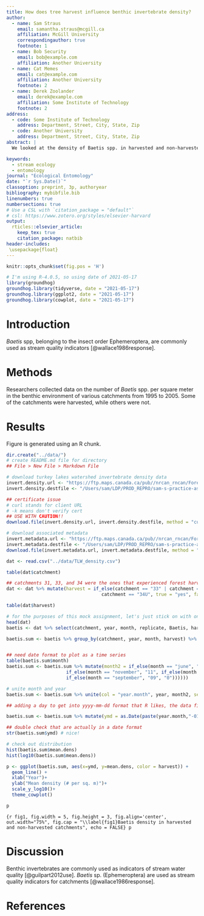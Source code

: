 ```yaml
---
title: How does tree harvest influence benthic invertebrate density?
author:
  - name: Sam Straus
    email: samantha.straus@mcgill.ca
    affiliation: McGill University
    correspondingauthor: true
    footnote: 1
  - name: Bob Security
    email: bob@example.com
    affiliation: Another University
  - name: Cat Memes
    email: cat@example.com
    affiliation: Another University
    footnote: 2
  - name: Derek Zoolander
    email: derek@example.com
    affiliation: Some Institute of Technology
    footnote: 2
address:
  - code: Some Institute of Technology
    address: Department, Street, City, State, Zip
  - code: Another University
    address: Department, Street, City, State, Zip
abstract: |
  We looked at the density of Baetis spp. in harvested and non-harvested stream catchments.

keywords: 
  - stream ecology
  - entomology
journal: "Ecological Entomology"
date: "`r Sys.Date()`"
classoption: preprint, 3p, authoryear
bibliography: mybibfile.bib
linenumbers: true
numbersections: true
# Use a CSL with `citation_package = "default"`
# csl: https://www.zotero.org/styles/elsevier-harvard
output: 
  rticles::elsevier_article:
    keep_tex: true
    citation_package: natbib
header-includes:
 \usepackage{float}
---
```


```r
knitr::opts_chunk$set(fig.pos = 'H')
```

```r

# I'm using R-4.0.5, so using date of 2021-05-17
library(groundhog)
groundhog.library(tidyverse, date = "2021-05-17")
groundhog.library(ggplot2, date = "2021-05-17")
groundhog.library(cowplot, date = "2021-05-17")

```

# Introduction

*Baetis* spp, belonging to the insect order Ephemeroptera, are commonly used as stream quality indicators [@wallace1986response].

# Methods

Researchers collected data on the number of *Baetis* spp. per square meter in the benthic environment of various catchments from 1995 to 2005. Some of the catchments were harvested, while others were not.

# Results

Figure \ref{fig1} is generated using an R chunk.

```r
dir.create("../data/")
# create README.md file for directory
## File > New File > Markdown File

# download turkey lakes watershed invertebrate density data
invert.density.url <- "https://ftp.maps.canada.ca/pub//nrcan_rncan/Forests_Foret/TLW/TLW_invertebrateDensity.csv"
invert.density.destfile <- "/Users/sam/LDP/PROD_REPRO/sam-s-practice-assignment-sdstraus/data/TLW_density.csv"

## certificate issue
# curl stands for client URL
# -k means don't verify cert
## USE WITH CAUTION!!
download.file(invert.density.url, invert.density.destfile, method = "curl", extra = "-k")

# download associated metadata
invert.metadata.url <- "https://ftp.maps.canada.ca/pub//nrcan_rncan/Forests_Foret/TLW/TLW_invertebrate_metaEN.csv"
invert.metadata.destfile <- "/Users/sam/LDP/PROD_REPRO/sam-s-practice-assignment-sdstraus/data/TLW_metadata.csv"
download.file(invert.metadata.url, invert.metadata.destfile, method = "curl", extra = "-k")

dat <- read.csv("../data/TLW_density.csv")

table(dat$catchment)

## catchments 31, 33, and 34 were the ones that experienced forest harvest, create new column
dat <- dat %>% mutate(harvest = if_else(catchment == "33" | catchment == "34L" | catchment == "34M" | 
                                   catchment == "34U", true = "yes", false = "no"))

table(dat$harvest)

# for the purposes of this mock assignment, let's just stick on with one genus: Baetis (a genus of mayfly, the order of which are stream quality indicators 
head(dat)
baetis <- dat %>% select(catchment, year, month, replicate, Baetis, harvest)

baetis.sum <- baetis %>% group_by(catchment, year, month, harvest) %>% summarize(mean.dens = mean(Baetis))


## need date format to plot as a time series
table(baetis.sum$month)
baetis.sum <- baetis.sum %>% mutate(month2 = if_else(month == "june", "06", if_else(month == "may", "05", 
                      if_else(month == "november", "11", if_else(month =="october", "10",
                      if_else(month == "september", "09", "0"))))))

# unite month and year
baetis.sum <- baetis.sum %>% unite(col = "year.month", year, month2, sep = "-")

## adding a day to get into yyyy-mm-dd format that R likes, the data file does not specify the day, so we're just going to use the first of the month

baetis.sum <- baetis.sum %>% mutate(ymd = as.Date(paste(year.month,"-01",sep="")))

## double check that are actually in a date format
str(baetis.sum$ymd) # nice!

# check out distribution
hist(baetis.sum$mean.dens)
hist(log10(baetis.sum$mean.dens))

p <- ggplot(baetis.sum, aes(x=ymd, y=mean.dens, color = harvest)) +
  geom_line() + 
  xlab("Year")+
  ylab("Mean density (# per sq. m)")+
  scale_y_log10()+
  theme_cowplot()

p

```

```{r fig1, fig.width = 5, fig.height = 3, fig.align='center', out.width="75%", fig.cap = "\\label{fig1}Baetis density in harvested and non-harvested catchments", echo = FALSE}
p
```

# Discussion

Benthic invertebrates are commonly used as indicators of stream water quality [@guilpart2012use]. *Baetis* sp. (Ephemeroptera) are used as stream quality indicators for catchments [@wallace1986response].

# References {.unnumbered}
